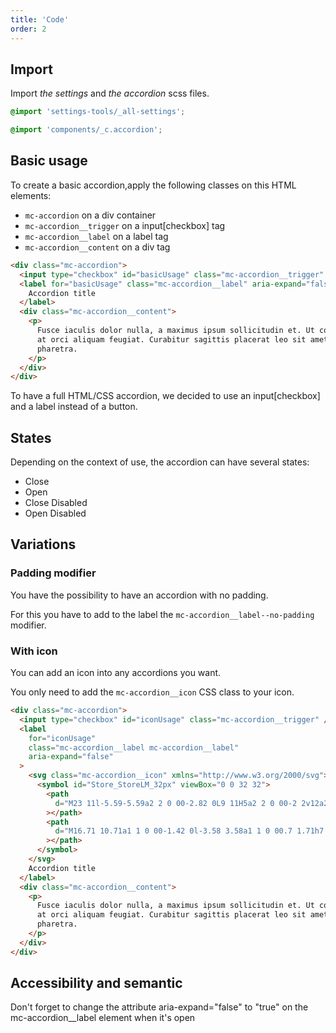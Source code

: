 ```yaml
---
title: 'Code'
order: 2
---
```


## Import

Import *the settings* and *the accordion* scss files. 
```scss
@import 'settings-tools/_all-settings';

@import 'components/_c.accordion';
```

## Basic usage
To create a basic accordion,apply the following classes on this HTML elements:

- `mc-accordion` on a div container
- `mc-accordion__trigger` on a input[checkbox] tag
- `mc-accordion__label` on a label tag
- `mc-accordion__content` on a div tag

```html
<div class="mc-accordion">
  <input type="checkbox" id="basicUsage" class="mc-accordion__trigger" />
  <label for="basicUsage" class="mc-accordion__label" aria-expand="false">
    Accordion title
  </label>
  <div class="mc-accordion__content">
    <p>
      Fusce iaculis dolor nulla, a maximus ipsum sollicitudin et. Ut condimentum
      at orci aliquam feugiat. Curabitur sagittis placerat leo sit amet
      pharetra.
    </p>
  </div>
</div>
```

<Preview path="basic" />

<Highlight theme="warning">

To have a full HTML/CSS accordion, we decided to use an input[checkbox] and a label instead of a button.

</Highlight>

## States

Depending on the context of use, the accordion can have several states: 

- Close
- Open 
- Close Disabled
- Open Disabled

<Preview path="states" />

## Variations
### Padding modifier

You have the possibility to have an accordion with no padding.

For this you have to add to the label the `mc-accordion__label--no-padding` modifier.

<Preview path="no-padding" />

### With icon
You can add an icon into any accordions you want.

You only need to add the `mc-accordion__icon` CSS class to your icon.

```html
<div class="mc-accordion">
  <input type="checkbox" id="iconUsage" class="mc-accordion__trigger" />
  <label
    for="iconUsage"
    class="mc-accordion__label mc-accordion__label"
    aria-expand="false"
  >
    <svg class="mc-accordion__icon" xmlns="http://www.w3.org/2000/svg">
      <symbol id="Store_StoreLM_32px" viewBox="0 0 32 32">
        <path
          d="M23 11l-5.59-5.59a2 2 0 00-2.82 0L9 11H5a2 2 0 00-2 2v12a2 2 0 002 2h22a2 2 0 002-2V13a2 2 0 00-2-2zm-3 14h-3.5v-5H20zm-4.5 0H12v-5h3.5zM27 25h-6v-5.5a.5.5 0 00-.5-.5h-9a.5.5 0 00-.5.5V25H5V13h4.83l.58-.59L16 6.83l5.59 5.58.58.59H27z"
        ></path>
        <path
          d="M16.71 10.71a1 1 0 00-1.42 0l-3.58 3.58a1 1 0 00.7 1.71h7.18a1 1 0 00.7-1.71z"
        ></path>
      </symbol>
    </svg>
    Accordion title
  </label>
  <div class="mc-accordion__content">
    <p>
      Fusce iaculis dolor nulla, a maximus ipsum sollicitudin et. Ut condimentum
      at orci aliquam feugiat. Curabitur sagittis placerat leo sit amet
      pharetra.
    </p>
  </div>
</div>
```

<Preview path="icon" />

## Accessibility and semantic

<HintItem>
   Don't forget to change the attribute aria-expand="false" to "true" on the mc-accordion__label element when it's open
</HintItem>
